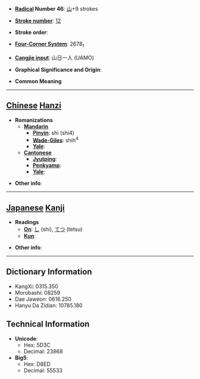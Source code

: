 * '''[[Wiktionary:Chinese radical index| Radical]] Number 46''': [[Wiktionary:Chinese radical index 山|山]]+9 strokes

* '''[[Wiktionary:Chinese total strokes index|Stroke number]]''': [[Wiktionary:Chinese total strokes index 12|12]]

* '''Stroke order''': 

* '''[[Wiktionary:Chinese four corner index|Four-Corner System]]''': 2678<sub>1</sub>

* '''[[Wiktionary:Chinese Cangjie index|Cangjie input]]''': 山日一人 (UAMO)

* '''Graphical Significance and Origin''': 

* '''Common Meaning'''

----

== [[Chinese]] [[Hanzi]] ==

* '''Romanizations'''
** '''[[Mandarin]]'''
*** '''[[Pinyin]]''': shì (shi4)
*** '''[[Wade-Giles]]''': shih<sup>4</sup>
*** '''[[Yale]]''': 
** '''[[Cantonese]]'''
*** '''[[Jyutping]]''':
*** '''[[Penkyamp]]''': 
*** '''[[Yale]]''': 

* '''Other info''': 

----

== [[Japanese]] [[Kanji]] ==

* '''Readings'''
** '''[[On]]''': [[し]] (shi), [[てつ]] (tetsu)
** '''[[Kun]]''': 

* '''Other info''':  

----

== Dictionary Information ==

* KangXi: 0315.350
* Morobashi: 08259
* Dae Jaweon: 0616.250
* Hanyu Da Zidian: 10785.180

== Technical Information ==

* '''Unicode''':
** Hex: 5D3C
** Decimal: 23868
* '''Big5''':
** Hex: D8ED
** Decimal: 55533
